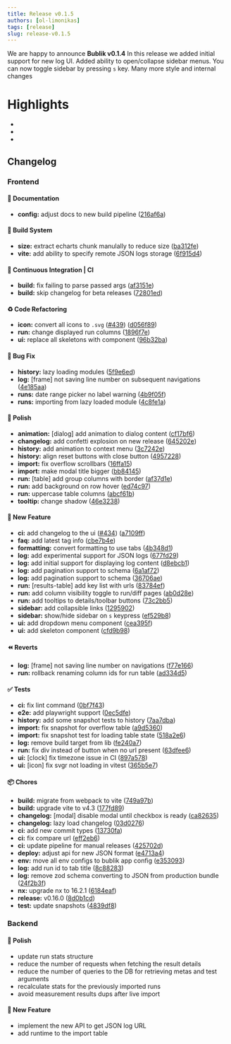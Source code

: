 ```yaml
---
title: Release v0.1.5
authors: [ol-limonikas]
tags: [release]
slug: release-v0.1.5
---
```


We are happy to announce **Bublik v0.1.4**
In this release we added initial support for new log UI. Added ability to open/collapse sidebar menus.
You can now toggle sidebar by pressing `s` key.
Many more style and internal changes

<!--truncate-->

# Highlights

-
-
-

## Changelog

### Frontend

#### 📝 Documentation

- **config:** adjust docs to new build pipeline ([216af6a](https://github.com/oktetlabs/bublik-ui/commit/216af6a534f13152f33d3c18c5dc08eb5d9ae118))

#### 👷‍ Build System

- **size:** extract echarts chunk manulally to reduce size ([ba312fe](https://github.com/oktetlabs/bublik-ui/commit/ba312feb27f30d13c9120428c8bd1e8863d9fffd))
- **vite:** add ability to specify remote JSON logs storage ([6f915d4](https://github.com/oktetlabs/bublik-ui/commit/6f915d456fd6272db145b8ad0f502d8583d08ab1))

#### 🔧 Continuous Integration | CI

- **build:** fix failing to parse passed args ([af3151e](https://github.com/oktetlabs/bublik-ui/commit/af3151ed8c9027664fd41efd4b3617593d41979c))
- **build:** skip changelog for beta releases ([72801ed](https://github.com/oktetlabs/bublik-ui/commit/72801ed5183c806fa3ab9ba240e39807dc2f7104))

#### ♻ Code Refactoring

- **icon:** convert all icons to `.svg` ([#439](https://github.com/oktetlabs/bublik-ui/issues/439)) ([d056f89](https://github.com/oktetlabs/bublik-ui/commit/d056f89088ade06ca077a5ffa6d5dd93deaf83d8))
- **run:** change displayed run columns ([1896f7e](https://github.com/oktetlabs/bublik-ui/commit/1896f7e3e86e25a80ea56d99114668e974d5cab7))
- **ui:** replace all skeletons with component ([96b32ba](https://github.com/oktetlabs/bublik-ui/commit/96b32ba67c27819b61369e873c0d5d444c855da3))

#### 🐛 Bug Fix

- **history:** lazy loading modules ([5f9e6ed](https://github.com/oktetlabs/bublik-ui/commit/5f9e6ed05536bcdd191b82b7a05e2969680bbb7e))
- **log:** [frame] not saving line number on subsequent navigations ([4e185aa](https://github.com/oktetlabs/bublik-ui/commit/4e185aa212943fb92559006608dbb48c84022ccc))
- **runs:** date range picker no label warning ([4b9f05f](https://github.com/oktetlabs/bublik-ui/commit/4b9f05ff6290a05c4a37971bb4ec8fe58dbc4896))
- **runs:** importing from lazy loaded module ([4c8fe1a](https://github.com/oktetlabs/bublik-ui/commit/4c8fe1a0b6ac5ba9c138eee8f758091dacc74f1a))

#### 💅 Polish

- **animation:** [dialog] add animation to dialog content ([cf17bf6](https://github.com/oktetlabs/bublik-ui/commit/cf17bf6e39219140708ffed005520132a69bde9e))
- **changelog:** add confetti explosion on new release ([645202e](https://github.com/oktetlabs/bublik-ui/commit/645202e49be6d06918751fd7719df7347f449e12))
- **history:** add animation to context menu ([3c7242e](https://github.com/oktetlabs/bublik-ui/commit/3c7242e14c8ff993dfe33dcd91b9e791ea44bd5b))
- **history:** align reset buttons with close button ([4957228](https://github.com/oktetlabs/bublik-ui/commit/49572288a532c92263c784ee043d4cbcaf64474f))
- **import:** fix overflow scrollbars ([16ffa15](https://github.com/oktetlabs/bublik-ui/commit/16ffa154207cab47b7a19e1b09bdbea6af1ba52e))
- **import:** make modal title bigger ([bb84145](https://github.com/oktetlabs/bublik-ui/commit/bb841456abc5f2aebbfb5775c1358c782198ac4f))
- **run:** [table] add group columns with border ([af37d1e](https://github.com/oktetlabs/bublik-ui/commit/af37d1e588a833642892869a86efa27370c7e108))
- **run:** add background on row hover ([ed74c97](https://github.com/oktetlabs/bublik-ui/commit/ed74c97cfbd90d229327d4b294b6250d4507b607))
- **run:** uppercase table columns ([abcf61b](https://github.com/oktetlabs/bublik-ui/commit/abcf61b78585f6a68301ecb7ce625d07fdf93f30))
- **tooltip:** change shadow ([46e3238](https://github.com/oktetlabs/bublik-ui/commit/46e3238d7c3df2869fac9ae230e1d51d5a7eae95))

#### 🚀 New Feature

- **ci:** add changelog to the ui ([#434](https://github.com/oktetlabs/bublik-ui/issues/434)) ([a7109ff](https://github.com/oktetlabs/bublik-ui/commit/a7109ffd13e81a28b9966c9625fd8e75cdd8d1be))
- **faq:** add latest tag info ([cbe7b4e](https://github.com/oktetlabs/bublik-ui/commit/cbe7b4e6b98845906c38030648f4b1a570f0d3b9))
- **formatting:** convert formatting to use tabs ([4b348d1](https://github.com/oktetlabs/bublik-ui/commit/4b348d10816cccec47a1091bf6a0a4a48800a9ec))
- **log:** add experimental support for JSON logs ([677fd29](https://github.com/oktetlabs/bublik-ui/commit/677fd29c11a550e7d59d9d4ff3b8b81ed0f3dae7))
- **log:** add initial support for displaying log content ([d8ebcb1](https://github.com/oktetlabs/bublik-ui/commit/d8ebcb180a2b3d2dd86448f63ac3668a28488be8))
- **log:** add pagination support to schema ([6a1af72](https://github.com/oktetlabs/bublik-ui/commit/6a1af728788b0828326215dc30de9f096b78a9be))
- **log:** add pagination support to schema ([36706ae](https://github.com/oktetlabs/bublik-ui/commit/36706ae21021f73e96c327287bcc64795ad69403))
- **run:** [results-table] add key list with urls ([83784ef](https://github.com/oktetlabs/bublik-ui/commit/83784ef337099e2176d3303ca148aedbcf39b7d7))
- **run:** add column visibility toggle to run/diff pages ([ab0d28e](https://github.com/oktetlabs/bublik-ui/commit/ab0d28e4fa15380310e18801e0b3151eaf0d46cc))
- **run:** add tooltips to details/toolbar buttons ([73c2bb5](https://github.com/oktetlabs/bublik-ui/commit/73c2bb562a4681dda4de7ac867a1db209a5e3161))
- **sidebar:** add collapsible links ([1295902](https://github.com/oktetlabs/bublik-ui/commit/1295902aa48f55568f47a8948b632696f472f7ee))
- **sidebar:** show/hide sidebar on `s` keypress ([ef529b8](https://github.com/oktetlabs/bublik-ui/commit/ef529b839c80850c5b33312d98f14aec4fc5b048))
- **ui:** add dropdown menu component ([cea395f](https://github.com/oktetlabs/bublik-ui/commit/cea395feb7f1b9586f394e532da2b4de2947688e))
- **ui:** add skeleton component ([cfd9b98](https://github.com/oktetlabs/bublik-ui/commit/cfd9b980e9cd80e72cca47ba02797776ea46e5d5))

#### ⏪ Reverts

- **log:** [frame] not saving line number on navigations ([f77e166](https://github.com/oktetlabs/bublik-ui/commit/f77e1662b5e8d1aa60fb40b789246d6efb96ea84))
- **run:** rollback renaming column ids for run table ([ad334d5](https://github.com/oktetlabs/bublik-ui/commit/ad334d5057dd6d25b0d993ad6e88ef4c738da056))

#### ✅ Tests

- **ci:** fix lint command ([0bf7f43](https://github.com/oktetlabs/bublik-ui/commit/0bf7f435d4783069cc4a20e49a90766954c861ec))
- **e2e:** add playwright support ([0ec5dfe](https://github.com/oktetlabs/bublik-ui/commit/0ec5dfe008f89e2e29d605e169c9d37d439f3cbd))
- **history:** add some snapshot tests to history ([7aa7dba](https://github.com/oktetlabs/bublik-ui/commit/7aa7dbaf427626e3c7f15c76f02ddee16a9d35b6))
- **import:** fix snapshot for overflow table ([a9d5360](https://github.com/oktetlabs/bublik-ui/commit/a9d5360c358eeb9e2e41529a657df88a1af97d61))
- **import:** fix snapshot test for loading table state ([518a2e6](https://github.com/oktetlabs/bublik-ui/commit/518a2e6f4d8dd9c520bc51096cd302889d10d614))
- **log:** remove build target from lib ([fe240a7](https://github.com/oktetlabs/bublik-ui/commit/fe240a746b67be7ba83313eb822d6ef7276e545b))
- **run:** fix div instead of button when no url present ([63dfee6](https://github.com/oktetlabs/bublik-ui/commit/63dfee6702cd0f2e7a88c1c20ef433cfdad3035d))
- **ui:** [clock] fix timezone issue in CI ([897a578](https://github.com/oktetlabs/bublik-ui/commit/897a578338aef8b2eeef1eed1b8d3024da79d10f))
- **ui:** [icon] fix svgr not loading in vitest ([365b5e7](https://github.com/oktetlabs/bublik-ui/commit/365b5e7b9ad64e481f7b633b0beabe70955a5c6a))

#### 📦 Chores

- **build:** migrate from webpack to vite ([749a97b](https://github.com/oktetlabs/bublik-ui/commit/749a97bbc2a32f3084788588ba7e8cf69d23a9bf))
- **build:** upgrade vite to v4.3 ([177fd89](https://github.com/oktetlabs/bublik-ui/commit/177fd89558e3edf0f4e603ccb2558a55e880d0a9))
- **changelog:** [modal] disable modal until checkbox is ready ([ca82635](https://github.com/oktetlabs/bublik-ui/commit/ca826357194d39a25484f73c85740342535ba324))
- **changelog:** lazy load changelog ([03d0276](https://github.com/oktetlabs/bublik-ui/commit/03d027675f827f431103667811f75fb7df0f8223))
- **ci:** add new commit types ([13730fa](https://github.com/oktetlabs/bublik-ui/commit/13730fa92089d8738324269d0c341550e37efdf5))
- **ci:** fix compare url ([eff2eb6](https://github.com/oktetlabs/bublik-ui/commit/eff2eb61ac759f3b3bdadb80506950549f1e3b71))
- **ci:** update pipeline for manual releases ([425702d](https://github.com/oktetlabs/bublik-ui/commit/425702d8d94d8ad47da1a170199884bcab159b5c))
- **deploy:** adjust api for new JSON format ([e4713a4](https://github.com/oktetlabs/bublik-ui/commit/e4713a4b50b93c4c002f9ddc4def97961a3c5313))
- **env:** move all env configs to bublik app config ([e353093](https://github.com/oktetlabs/bublik-ui/commit/e353093e340777168df452685272b190460a9ad1))
- **log:** add run id to tab title ([8c88283](https://github.com/oktetlabs/bublik-ui/commit/8c882830a9dffa486284f70d94d341259af65a54))
- **log:** remove zod schema converting to JSON from production bundle ([24f2b3f](https://github.com/oktetlabs/bublik-ui/commit/24f2b3f8067ca62f8f8ead5038512329d4317a31))
- **nx:** upgrade nx to 16.2.1 ([6184eaf](https://github.com/oktetlabs/bublik-ui/commit/6184eaf8a86c70cb85ed65e21c3bf36d9d57296c))
- **release:** v0.16.0 ([8d0b1cd](https://github.com/oktetlabs/bublik-ui/commit/8d0b1cdfcd87215cee6c3b974d46c98d503a75af))
- **test:** update snapshots ([4839df8](https://github.com/oktetlabs/bublik-ui/commit/4839df8d49476a26fdb251d8831fbae3b6f7c08d))

### Backend

#### 💅 Polish

- update run stats structure
- reduce the number of requests when fetching the result details
- reduce the number of queries to the DB for retrieving metas and test arguments
- recalculate stats for the previously imported runs
- avoid measurement results dups after live import

#### 🚀 New Feature

- implement the new API to get JSON log URL
- add runtime to the import table
